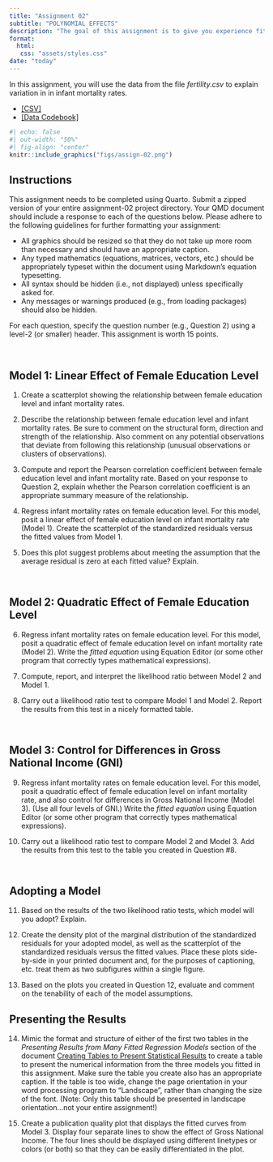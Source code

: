 ```yaml
---
title: "Assignment 02"
subtitle: "POLYNOMIAL EFFECTS"
description: "The goal of this assignment is to give you experience fitting, interpreting, and evaluating models with polynomial effects. This assignment is worth 15 points. <br /><br /> *Copyright EPSY 8252, 2024*"
format:
  html:
   css: "assets/styles.css"
date: "today"
---
```


In this assignment, you will use the data from the file *fertility.csv* to explain variation in in infant mortality rates. 

- [[CSV]](https://raw.githubusercontent.com/zief0002/benevolent-anteater/master/data/fertility.csv)
- [[Data Codebook]](http://zief0002.github.io/benevolent-anteater/codebooks/fertility.html)


```r
#| echo: false
#| out-width: "50%"
#| fig-align: "center"
knitr::include_graphics("figs/assign-02.png")
```


## Instructions

This assignment needs to be completed using Quarto. Submit a zipped version of your entire assignment-02 project directory. Your QMD document should include a response to each of the questions below. Please adhere to the following guidelines for further formatting your assignment:

- All graphics should be resized so that they do not take up more room than necessary and should have an appropriate caption.
- Any typed mathematics (equations, matrices, vectors, etc.) should be appropriately typeset within the document using Markdown’s equation typesetting.
- All syntax should be hidden (i.e., not displayed) unless specifically asked for.
- Any messages or warnings produced (e.g., from loading packages) should also be hidden.

For each question, specify the question number (e.g., Question 2) using a level-2 (or smaller) header. This assignment is worth 15 points.

<br />


## Model 1: Linear Effect of Female Education Level

1. Create a scatterplot showing the relationship between female education level and infant mortality rates.

2. Describe the relationship between female education level and infant mortality rates. Be sure to comment on the structural form, direction and strength of the relationship. Also comment on any potential observations that deviate from following this relationship (unusual observations or clusters of observations).

3. Compute and report the Pearson correlation coefficient between female education level and infant mortality rate. Based on your response to Question 2, explain whether the Pearson correlation coefficient is an appropriate summary measure of the relationship.

4. Regress infant mortality rates on female education level. For this model, posit a linear effect of female education level on infant mortality rate (Model 1). Create the scatterplot of the standardized residuals versus the fitted values from Model 1.

5. Does this plot suggest problems about meeting the assumption that the average residual is zero at each fitted value? Explain.

<br />


## Model 2: Quadratic Effect of Female Education Level

6. Regress infant mortality rates on female education level. For this model, posit a quadratic effect of female education level on infant mortality rate (Model 2). Write the *fitted equation* using Equation Editor (or some other program that correctly types mathematical expressions).

7. Compute, report, and interpret the likelihood ratio between Model 2 and Model 1.

8. Carry out a likelihood ratio test to compare Model 1 and Model 2. Report the results from this test in a nicely formatted table.


<br />


## Model 3: Control for Differences in Gross National Income (GNI)

9.  Regress infant mortality rates on female education level. For this model, posit a quadratic effect of female education level on infant mortality rate, and also control for differences in Gross National Income (Model 3). (Use all four levels of GNI.) Write the *fitted equation* using Equation Editor (or some other program that correctly types mathematical expressions).

10. Carry out a likelihood ratio test to compare Model 2 and Model 3. Add the results from this test to the table you created in Question \#8.

<br />


## Adopting a Model

11. Based on the results of the two likelihood ratio tests, which model will you adopt? Explain.

12. Create the density plot of the marginal distribution of the standardized residuals for your adopted model, as well as the scatterplot of the standardized residuals versus the fitted values. Place these plots side-by-side in your printed document and, for the purposes of captioning, etc. treat them as two subfigures within a single figure.

13. Based on the plots you created in Question 12, evaluate and comment on the tenability of each of the model assumptions. 
<br />


## Presenting the Results

14.  Mimic the format and structure of either of the first two tables in the *Presenting Results from Many Fitted Regression Models* section of the document [Creating Tables to Present Statistical Results](https://zief0002.github.io/musings/creating-tables-to-present-statistical-results.html) to create a table to present the numerical information from the three models you fitted in this assignment. Make sure the table you create also has an appropriate caption. If the table is too wide, change the page orientation in your word processing program to "Landscape", rather than changing the size of the font. (Note: Only this table should be presented in landscape orientation...not your entire assignment!)

15. Create a publication quality plot that displays the fitted curves from Model 3. Display four separate lines to show the effect of Gross National Income. The four lines should be displayed using different linetypes or colors (or both) so that they can be easily differentiated in the plot.


